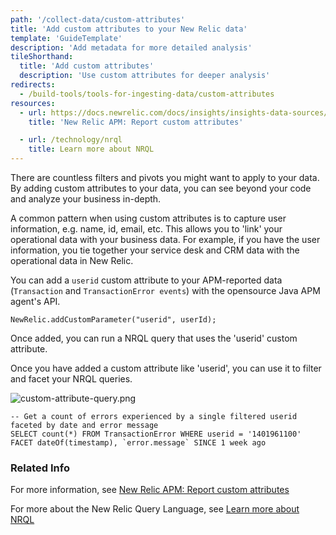 ```yaml
---
path: '/collect-data/custom-attributes'
title: 'Add custom attributes to your New Relic data'
template: 'GuideTemplate'
description: 'Add metadata for more detailed analysis'
tileShorthand:
  title: 'Add custom attributes'
  description: 'Use custom attributes for deeper analysis'
redirects:
  - /build-tools/tools-for-ingesting-data/custom-attributes
resources:
  - url: https://docs.newrelic.com/docs/insights/insights-data-sources/custom-data/add-custom-attributes-new-relic-apm-data
    title: 'New Relic APM: Report custom attributes'

  - url: /technology/nrql
    title: Learn more about NRQL
---
```


<Intro>

There are countless filters and pivots you might want to apply to your data. By adding custom attributes to your data, you can see beyond your code and analyze your business in-depth.

</Intro>

A common pattern when using custom attributes is to capture user information, e.g. name, id, email, etc. This allows you to 'link' your operational data with your business data. For example, if you have the user information, you tie together your service desk and CRM data with the operational data in New Relic. 

<Steps>

<Step>

You can add a `userid` custom attribute to your APM-reported data (`Transaction` and `TransactionError events`) with the opensource Java APM agent's API.

```
NewRelic.addCustomParameter("userid", userId);
```

</Step>

<Step>

Once added, you can run a NRQL query that uses the 'userid' custom attribute.

Once you have added a custom attribute like 'userid', you can use it to filter and facet your NRQL queries.

![custom-attribute-query.png](../../images/custom-attributes/custom-attribute-query.png)

```
-- Get a count of errors experienced by a single filtered userid faceted by date and error message
SELECT count(*) FROM TransactionError WHERE userid = '1401961100' FACET dateOf(timestamp), `error.message` SINCE 1 week ago
```

</Step>

</Steps>

### Related Info

For more information, see [New Relic APM: Report custom attributes](https://docs.newrelic.com/docs/insights/insights-data-sources/custom-data/add-custom-attributes-new-relic-apm-data)

For more about the New Relic Query Language, see [Learn more about NRQL](https://developer.newrelic.com/technology/nrql)
